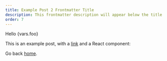 ```yaml
---
title: Example Post 2 Frontmatter Title
description: This frontmatter description will appear below the title
order: 7
---
```


Hello {vars.foo}

This is an example post, with a [link](https://nextjs.org) and a React component:

<DockerStatus />

<UdfDeploymentMetadata />

Go back [home](/).
